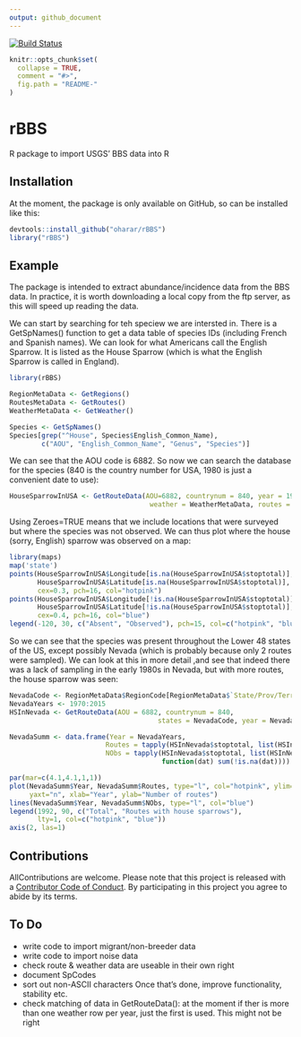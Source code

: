 ```yaml
---
output: github_document
---
```


<!-- README.md is generated from README.Rmd. Please edit that file -->
[![Build Status](https://travis-ci.org/oharar/rBBS.svg?branch=master)](https://travis-ci.org/oharar/rBBS)

```r
knitr::opts_chunk$set(
  collapse = TRUE,
  comment = "#>",
  fig.path = "README-"
)
```

# rBBS

R package to import USGS' BBS data into R


## Installation

At the moment, the package is only available on GitHub, so can be installed like this:

```r
devtools::install_github("oharar/rBBS")
library("rBBS")
```


## Example

The package is intended to extract abundance/incidence data from the BBS data. In practice, it is worth downloading a local copy from the ftp server, as this will speed up reading the data.

We can start by searching for teh speciew we are intersted in. There is a GetSpNames() function to get a data table of species IDs (including French and Spanish names). We can look for what Americans call the English Sparrow. It is listed as the House Sparrow (which is what the English Sparrow is called in England).

```r
library(rBBS)

RegionMetaData <- GetRegions()
RoutesMetaData <- GetRoutes()
WeatherMetaData <- GetWeather()

Species <- GetSpNames()
Species[grep("^House", Species$English_Common_Name),
        c("AOU", "English_Common_Name", "Genus", "Species")]
```
We can see that the AOU code is 6882. So now we can search the database for the species (840 is the country number for USA, 1980 is just a convenient date to use):

```r
HouseSparrowInUSA <- GetRouteData(AOU=6882, countrynum = 840, year = 1980, 
                                   weather = WeatherMetaData, routes = RoutesMetaData)
```

Using Zeroes=TRUE means that we include locations that were surveyed but where the species was not observed. We can thus plot where the house (sorry, English) sparrow was observed on a map:

```r
library(maps)
map('state')
points(HouseSparrowInUSA$Longitude[is.na(HouseSparrowInUSA$stoptotal)], 
       HouseSparrowInUSA$Latitude[is.na(HouseSparrowInUSA$stoptotal)], 
       cex=0.3, pch=16, col="hotpink")
points(HouseSparrowInUSA$Longitude[!is.na(HouseSparrowInUSA$stoptotal)], 
       HouseSparrowInUSA$Latitude[!is.na(HouseSparrowInUSA$stoptotal)], 
       cex=0.4, pch=16, col="blue")
legend(-120, 30, c("Absent", "Observed"), pch=15, col=c("hotpink", "blue"))
```

So we can see that the species was present throughout the Lower 48 states of the US, except possibly Nevada (which is probably because only 2 routes were sampled). We can look at this in more detail ,and see that indeed there was a lack of sampling in the early 1980s in Nevada, but with more routes, the house sparrow was seen:

```r
NevadaCode <- RegionMetaData$RegionCode[RegionMetaData$`State/Prov/TerrName` == "NEVADA"]
NevadaYears <- 1970:2015
HSInNevada <- GetRouteData(AOU = 6882, countrynum = 840, 
                                     states = NevadaCode, year = NevadaYears, Zeroes = TRUE)

NevadaSumm <- data.frame(Year = NevadaYears, 
                        Routes = tapply(HSInNevada$stoptotal, list(HSInNevada$Year), length),
                        NObs = tapply(HSInNevada$stoptotal, list(HSInNevada$Year), 
                                      function(dat) sum(!is.na(dat))))

par(mar=c(4.1,4.1,1,1))
plot(NevadaSumm$Year, NevadaSumm$Routes, type="l", col="hotpink", ylim=c(0,max(NevadaSumm$Routes)), 
     yaxt="n", xlab="Year", ylab="Number of routes")
lines(NevadaSumm$Year, NevadaSumm$NObs, type="l", col="blue")
legend(1992, 90, c("Total", "Routes with house sparrows"), 
       lty=1, col=c("hotpink", "blue"))
axis(2, las=1)
```

## Contributions

AllContributions are welcome. Please note that this project is released with a [Contributor Code of Conduct](CONDUCT.md). By participating in this project you agree to abide by its terms.

## To Do

- write code to import migrant/non-breeder data
- write code to import noise data
- check route & weather data are useable in their own right
- document SpCodes
- sort out non-ASCII characters
Once that's done, improve functionality, stability etc.
- check matching of data in GetRouteData(): at the moment if ther is more than one weather row per year, just the first is used. This might not be right